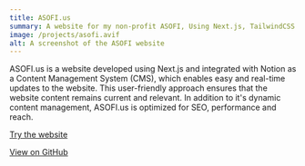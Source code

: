 ```yaml
---
title: ASOFI.us
summary: A website for my non-profit ASOFI, Using Next.js, TailwindCSS and Notion as a CMS
image: /projects/asofi.avif
alt: A screenshot of the ASOFI website
---
```


ASOFI.us is a website developed using Next.js and integrated with Notion as a Content Management System (CMS), which enables easy and real-time updates to the website. This user-friendly approach ensures that the website content remains current and relevant. In addition to it's dynamic content management, ASOFI.us is optimized for SEO, performance and reach.

[Try the website](https://asofi.us)

[View on GitHub](https://github.com/asofiorg/website)
